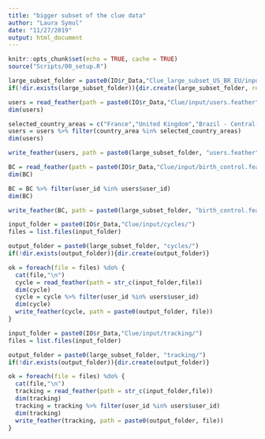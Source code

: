 ```yaml
---
title: "bigger subset of the clue data"
author: "Laura Symul"
date: "11/27/2019"
output: html_document
---
```



```r
knitr::opts_chunk$set(echo = TRUE, cache = TRUE)
source("Scripts/00_setup.R")
```

```r


large_subset_folder = paste0(IO$r_Data,"Clue_large_subset_US_BR_EU/input/")
if(!dir.exists(large_subset_folder)){dir.create(large_subset_folder, recursive = TRUE)}

```




```r
users = read_feather(path = paste0(IO$r_Data,"Clue/input/users.feather"))
dim(users)

selected_country_areas = c("France","United Kingdom","Brazil - Central-West", "Brazil - Northeast", "United States - California","United States - Northeast")
users = users %>% filter(country_area %in% selected_country_areas)
dim(users)

write_feather(users, path = paste0(large_subset_folder, "users.feather"))
```


```r

BC = read_feather(path = paste0(IO$r_Data,"Clue/input/birth_control.feather"))
dim(BC)

BC = BC %>% filter(user_id %in% users$user_id)
dim(BC)

write_feather(BC, path = paste0(large_subset_folder, "birth_control.feather"))

```


```r

input_folder = paste0(IO$r_Data,"Clue/input/cycles/")
files = list.files(input_folder)

output_folder = paste0(large_subset_folder, "cycles/")
if(!dir.exists(output_folder)){dir.create(output_folder)}

ok = foreach(file = files) %do% {
  cat(file,"\n")
  cycle = read_feather(path = str_c(input_folder,file))
  dim(cycle)
  cycle = cycle %>% filter(user_id %in% users$user_id)
  dim(cycle)
  write_feather(cycle, path = paste0(output_folder, file))
}

```



```r

input_folder = paste0(IO$r_Data,"Clue/input/tracking/")
files = list.files(input_folder)

output_folder = paste0(large_subset_folder, "tracking/")
if(!dir.exists(output_folder)){dir.create(output_folder)}

ok = foreach(file = files) %do% {
  cat(file,"\n")
  tracking = read_feather(path = str_c(input_folder,file))
  dim(tracking)
  tracking = tracking %>% filter(user_id %in% users$user_id)
  dim(tracking)
  write_feather(tracking, path = paste0(output_folder, file))
}

```



